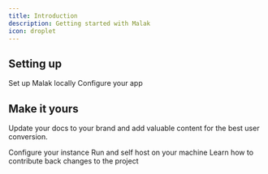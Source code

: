 ```yaml
---
title: Introduction
description: Getting started with Malak
icon: droplet
---
```


## Setting up

<CardGroup cols={2}>
  <Card title="Local development" icon="pen-to-square" href="/development">
    Set up Malak locally
  </Card>
  <Card title="Configuration" icon="gear" href="/backend-configuration">
    Configure your app
  </Card>
</CardGroup>

## Make it yours

Update your docs to your brand and add valuable content for the best user conversion.

<CardGroup cols={2}>
  <Card title="Configuration" icon="gear" href="/backend-configuration">
    Configure your instance
  </Card>
  <Card
    title="Self host"
    icon="screwdriver-wrench"
    href="/self-hosting/installation"
  >
    Run and self host on your machine
  </Card>
  <Card title="Contribute your changes to Malak" icon="stars" href="/pr">
    Learn how to contribute back changes to the project
  </Card>
</CardGroup>
